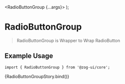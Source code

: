 
<Meta
  title="Components/Forms/Radio"
  component={[RadioButtonGroup]}
  argTypes={{}}
/>

  <RadioButtonGroup {...args}>
    <RadioButton defaultChecked label="html" id="html" name="tech" />
    <RadioButton label="css" id="css" name="tech" />
    <RadioButton label="web" id="web" name="tech" />
    <RadioButton label="javascript" id="js" name="tech" />
    <RadioButton label="Python" id="py" name="tech" />
  </RadioButtonGroup>
);

# RadioButtonGroup

> RadioButtonGroup is Wrapper to Wrap RadioButton

## Example Usage

```tsx
import { RadioButtonGroup } from '@zog-ui/core';
```

<Canvas columns={2} withSource="close">
  <Story name="RadioButtonGroup">{RadioButtonGroupStory.bind()}</Story>
</Canvas>

<ArgsTable of={RadioButtonGroup} />
